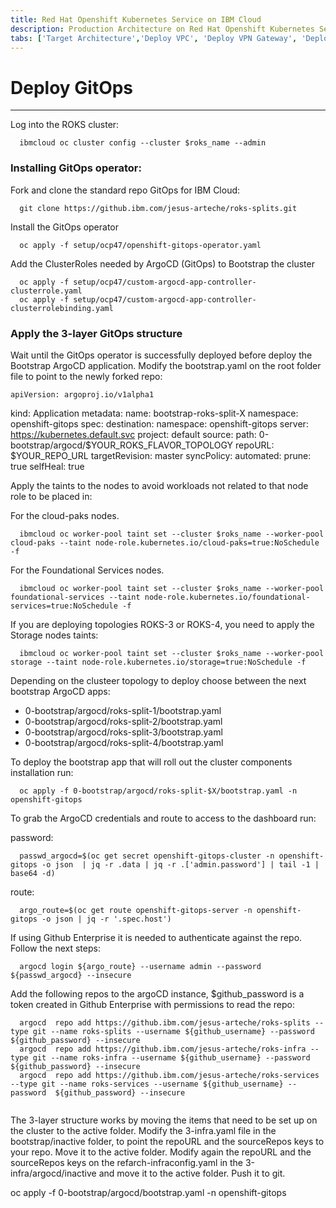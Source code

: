 ```yaml
---
title: Red Hat Openshift Kubernetes Service on IBM Cloud
description: Production Architecture on Red Hat Openshift Kubernetes Service
tabs: ['Target Architecture','Deploy VPC', 'Deploy VPN Gateway', 'Deploy ROKS', 'Deploy GitOps']
---
```


# Deploy GitOps
---

Log into the ROKS cluster:

  ```
    ibmcloud oc cluster config --cluster $roks_name --admin
```

### Installing GitOps operator:

Fork and clone the standard repo GitOps for IBM Cloud:
  ```
    git clone https://github.ibm.com/jesus-arteche/roks-splits.git
```

Install the GitOps operator 
  ```
    oc apply -f setup/ocp47/openshift-gitops-operator.yaml
```

Add the ClusterRoles needed by ArgoCD  (GitOps) to Bootstrap the cluster 
  ```
    oc apply -f setup/ocp47/custom-argocd-app-controller-clusterrole.yaml 
    oc apply -f setup/ocp47/custom-argocd-app-controller-clusterrolebinding.yaml

```

### Apply the 3-layer GitOps structure

Wait until the GitOps operator is successfully deployed before deploy the Bootstrap ArgoCD application.
Modify the bootstrap.yaml on the root folder file to point to the newly forked repo:
 

    apiVersion: argoproj.io/v1alpha1
kind: Application
metadata:
  name: bootstrap-roks-split-X
  namespace: openshift-gitops
spec:
  destination:
    namespace: openshift-gitops
    server: https://kubernetes.default.svc
  project: default
  source:
    path: 0-bootstrap/argocd/$YOUR_ROKS_FLAVOR_TOPOLOGY
    repoURL: $YOUR_REPO_URL
    targetRevision: master
  syncPolicy:
    automated:
      prune: true
      selfHeal: true


Apply the taints to the nodes to avoid workloads not related to that node role to be placed in:

For the cloud-paks nodes.

  ```
    ibmcloud oc worker-pool taint set --cluster $roks_name --worker-pool cloud-paks --taint node-role.kubernetes.io/cloud-paks=true:NoSchedule -f
```

For the Foundational Services nodes.

  ```
    ibmcloud oc worker-pool taint set --cluster $roks_name --worker-pool foundational-services --taint node-role.kubernetes.io/foundational-services=true:NoSchedule -f
```

If you are deploying topologies ROKS-3 or ROKS-4, you need to apply the Storage nodes taints:

  ```
    ibmcloud oc worker-pool taint set --cluster $roks_name --worker-pool storage --taint node-role.kubernetes.io/storage=true:NoSchedule -f
```

Depending on the clusteer topology to deploy choose between the next bootstrap ArgoCD apps:
- 0-bootstrap/argocd/roks-split-1/bootstrap.yaml 
- 0-bootstrap/argocd/roks-split-2/bootstrap.yaml
- 0-bootstrap/argocd/roks-split-3/bootstrap.yaml
- 0-bootstrap/argocd/roks-split-4/bootstrap.yaml

To deploy the bootstrap app that will roll out the cluster components installation run:

  ```
    oc apply -f 0-bootstrap/argocd/roks-split-$X/bootstrap.yaml -n openshift-gitops
```

To grab the ArgoCD credentials and route to access to the dashboard run:

password:

  ```
    passwd_argocd=$(oc get secret openshift-gitops-cluster -n openshift-gitops -o json  | jq -r .data | jq -r .['admin.password'] | tail -1 | base64 -d)
```

route:

  ```
    argo_route=$(oc get route openshift-gitops-server -n openshift-gitops -o json | jq -r '.spec.host')
```

If using Github Enterprise it is needed to authenticate against the repo. Follow the next steps:

  ```
    argocd login ${argo_route} --username admin --password ${passwd_argocd} --insecure
```

Add the following repos to the argoCD instance, $github_password is a token created in Github Enterprise with permissions to read the repo:

  ```
    argocd  repo add https://github.ibm.com/jesus-arteche/roks-splits --type git --name roks-splits --username ${github_username} --password  ${github_password} --insecure
    argocd  repo add https://github.ibm.com/jesus-arteche/roks-infra --type git --name roks-infra --username ${github_username} --password  ${github_password} --insecure
    argocd  repo add https://github.ibm.com/jesus-arteche/roks-services --type git --name roks-services --username ${github_username} --password  ${github_password} --insecure


```

The 3-layer structure works by moving the items that need to be set up on the cluster to the active folder. Modify the 3-infra.yaml file in the bootstrap/inactive folder, to point the repoURL and the sourceRepos keys to your repo. Move it to the active folder. Modify again the repoURL and the sourceRepos keys on the refarch-infraconfig.yaml in the 3-infra/argocd/inactive and move it to the active folder. Push it to git.

oc apply -f 0-bootstrap/argocd/bootstrap.yaml -n openshift-gitops



